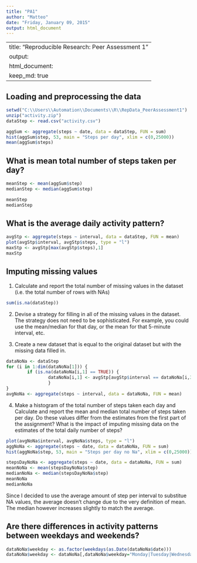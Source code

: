 ```yaml
---
title: "PA1"
author: "Matteo"
date: "Friday, January 09, 2015"
output: html_document
---
```


---
title: "Reproducible Research: Peer Assessment 1"
output: 
  html_document:
    keep_md: true
---


## Loading and preprocessing the data

``` r
setwd("C:\\Users\\Automation\\Documents\\R\\RepData_PeerAssessment1")
unzip("activity.zip")
dataStep <- read.csv("activity.csv")

aggSum <- aggregate(steps ~ date, data = dataStep, FUN = sum)
hist(aggSum$step, 53, main = "Steps per day", xlim = c(0,25000))
mean(aggSum$steps)

```


## What is mean total number of steps taken per day?
``` r
meanStep <- mean(aggSum$step)
medianStep <- median(aggSum$step)

meanStep
medianStep
```


## What is the average daily activity pattern?
``` r
avgStp <- aggregate(steps ~ interval, data = dataStep, FUN = mean)
plot(avgStp$interval, avgStp$steps, type = "l")
maxStp <- avgStp[max(avgStp$steps),1]
maxStp
```

## Imputing missing values
1. Calculate and report the total number of missing values in the dataset
(i.e. the total number of rows with NAs)
``` r
sum(is.na(dataStep))

```

2. Devise a strategy for filling in all of the missing values in the dataset. The
strategy does not need to be sophisticated. For example, you could use
the mean/median for that day, or the mean for that 5-minute interval, etc.


3. Create a new dataset that is equal to the original dataset but with the
missing data filled in.
``` r
dataNoNa <- dataStep
for (i in 1:dim(dataNoNa[1])) {
        if (is.na(dataNoNa[i,1] == TRUE)) {
                dataNoNa[i,1] <- avgStp[avgStp$interval == dataNoNa[i,3],2]
                }
}
avgNoNa <- aggregate(steps ~ interval, data = dataNoNa, FUN = mean)
```

4. Make a histogram of the total number of steps taken each day and Calculate
and report the mean and median total number of steps taken per day. Do
these values differ from the estimates from the first part of the assignment?
What is the impact of imputing missing data on the estimates of the total
daily number of steps?
```r
plot(avgNoNa$interval, avgNoNa$steps, type = "l")
aggNoNa <- aggregate(steps ~ date, data = dataNoNa, FUN = sum)
hist(aggNoNa$step, 53, main = "Steps per day no Na", xlim = c(0,25000))

stepsDayNoNa <- aggregate(steps ~ date, data = dataNoNa, FUN = sum)
meanNoNa <- mean(stepsDayNoNa$step)
medianNoNa <- median(stepsDayNoNa$step)
meanNoNa
medianNoNa

```


Since I decided to use the average amount of step per interval to substitue NA 
values, the average doesn't change due to the very definition of mean. The 
median however increases slightly to match the average.  

## Are there differences in activity patterns between weekdays and weekends?
```r
dataNoNa$weekday <- as.factor(weekdays(as.Date(dataNoNa$date)))
dataNoNa$weekday <- dataNoNa[,dataNoNa$weekday="Monday|Tuesday|Wednesday|Thursday|Friday"] == "Weekday"


```